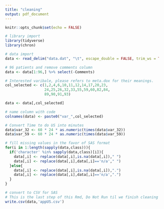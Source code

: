 ```yaml
---
title: "cleaning"
output: pdf_document
---
```


```r
knitr::opts_chunk$set(echo = FALSE)
```

```r
# library import
library(tidyverse)
library(chron)
```

```r
# data import
data <- read_delim("data.dat", "\t", escape_double = FALSE, trim_ws = TRUE)

# 96 patients and remove comments column
data <- data[1:96,] %>% select(-Comments)

# Interested varibale, please refers to meta.dox for their meanings.
col_selected <- c(1,2,4,6,10,11,12,14,17,20,23,
                  24,25,26,32,33,55,59,60,82,84,
                  89,90,91,93)

data <- data[,col_selected]

# name column with code
colnames(data) <- paste0("var_",col_selected)

# Convert Time to do US into minutes
data$var_32 <- 60 * 24 * as.numeric(times(data$var_32))
data$var_59 <- 60 * 24 * as.numeric(times(data$var_59))

# fill missing values in the favor of SAS format
for(i in 1:length(sapply(data,class))){
  if('character' %in% sapply(data,class)[i]){
    data[,i] <- replace(data[,i],is.na(data[,i])," ")
    data[,i] <- replace(data[,i],data[,i]=='n/a'," ")
  }else{
    data[,i] <- replace(data[,i],is.na(data[,i]),".")
    data[,i] <- replace(data[,i],data[,i]=='n/a',".")
  }
}
```

```r
# convert to CSV for SAS
# This is the last step of this Rmd, Do Not Run til we finish cleaning
write.csv(data,'appUS.csv')
```
